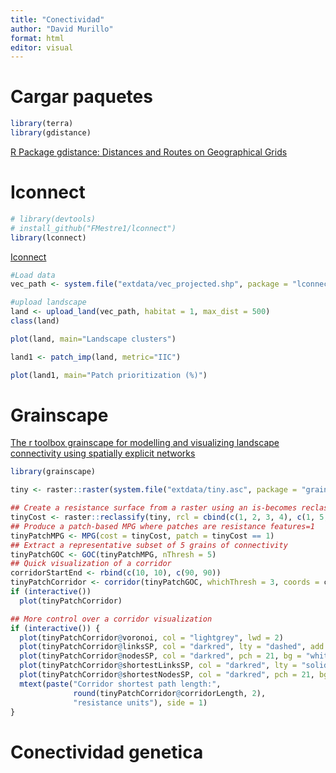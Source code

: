 ---
title: "Conectividad"
author: "David Murillo"
format: html
editor: visual
---

# Cargar paquetes

```{r}
library(terra)
library(gdistance)
```

[R Package gdistance: Distances and Routes on Geographical Grids](https://www.jstatsoft.org/article/view/v076i13) 

# Iconnect

```{r}
# library(devtools)
# install_github("FMestre1/lconnect")
library(lconnect)
```

[Iconnect](https://doi.org/10.1016/j.ecolmodel.2023.110489)

```{r}
#Load data
vec_path <- system.file("extdata/vec_projected.shp", package = "lconnect")
```

```{r}
#upload landscape
land <- upload_land(vec_path, habitat = 1, max_dist = 500)
class(land)

```


```{r}
plot(land, main="Landscape clusters")
```

```{r}
land1 <- patch_imp(land, metric="IIC")
```

```{r}
plot(land1, main="Patch prioritization (%)")
```

# Grainscape

[The r toolbox grainscape for modelling and visualizing landscape connectivity using spatially explicit networks](https://doi.org/10.1111/2041-210X.13350)


```{r}
library(grainscape)

tiny <- raster::raster(system.file("extdata/tiny.asc", package = "grainscape"))

## Create a resistance surface from a raster using an is-becomes reclassification
tinyCost <- raster::reclassify(tiny, rcl = cbind(c(1, 2, 3, 4), c(1, 5, 10, 12)))
## Produce a patch-based MPG where patches are resistance features=1
tinyPatchMPG <- MPG(cost = tinyCost, patch = tinyCost == 1)
## Extract a representative subset of 5 grains of connectivity
tinyPatchGOC <- GOC(tinyPatchMPG, nThresh = 5)
## Quick visualization of a corridor
corridorStartEnd <- rbind(c(10, 10), c(90, 90))
tinyPatchCorridor <- corridor(tinyPatchGOC, whichThresh = 3, coords = corridorStartEnd)
if (interactive())
  plot(tinyPatchCorridor)

## More control over a corridor visualization
if (interactive()) {
  plot(tinyPatchCorridor@voronoi, col = "lightgrey", lwd = 2)
  plot(tinyPatchCorridor@linksSP, col = "darkred", lty = "dashed", add = TRUE)
  plot(tinyPatchCorridor@nodesSP, col = "darkred", pch = 21, bg = "white", add = TRUE)
  plot(tinyPatchCorridor@shortestLinksSP, col = "darkred", lty = "solid", lwd = 2, add = TRUE)
  plot(tinyPatchCorridor@shortestNodesSP, col = "darkred", pch = 21, bg = "darkred", add = TRUE)
  mtext(paste("Corridor shortest path length:",
              round(tinyPatchCorridor@corridorLength, 2),
              "resistance units"), side = 1)
}
```

# Conectividad genetica

